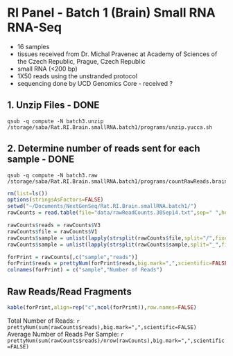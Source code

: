 RI Panel - Batch 1 (Brain) Small RNA RNA-Seq
========================================================

* 16 samples
* tissues received from Dr. Michal Pravenec at Academy of Sciences of the Czech Republic, Prague, Czech Republic
* small RNA (<200 bp)
* 1X50 reads using the unstranded protocol
* sequencing done by UCD Genomics Core - received ?

1. Unzip Files - DONE
---------------
```
qsub -q compute -N batch3.unzip /storage/saba/Rat.RI.Brain.smallRNA.batch1/programs/unzip.yucca.sh
```

2. Determine number of reads sent for each sample - DONE
-------------------------------------------------
```
qsub -q compute -N batch3.raw /storage/saba/Rat.RI.Brain.smallRNA.batch1/programs/countRawReads.brain.smRNA.batch1.sh
```

```r
rm(list=ls())
options(stringsAsFactors=FALSE)
setwd("~/Documents/NextGenSeq/Rat.RI.Brain.smallRNA.batch1/")
rawCounts = read.table(file="data/rawReadCounts.30Sep14.txt",sep=" ",header=FALSE,fill=TRUE)

rawCounts$reads = rawCounts$V3
rawCounts$file = rawCounts$V1
rawCounts$sample = unlist(lapply(strsplit(rawCounts$file,split="/",fixed=TRUE),function(x) x[length(x)]))
rawCounts$sample = unlist(lapply(strsplit(rawCounts$sample,split="_",fixed=TRUE),function(x) gsub("BRAIN","",paste(x[2:3],collapse="_"))))

forPrint = rawCounts[,c("sample","reads")]
forPrint$reads = prettyNum(forPrint$reads,big.mark=",",scientific=FALSE)
colnames(forPrint) = c("sample","Number of Reads")
```

Raw Reads/Read Fragments
---------------------------

```r
kable(forPrint,align=rep("c",ncol(forPrint)),row.names=FALSE)
```

Total Number of Reads:  `r prettyNum(sum(rawCounts$reads),big.mark=",",scientific=FALSE)`  
Average Number of Reads Per Sample: `r prettyNum(sum(rawCounts$reads)/nrow(rawCounts),big.mark=",",scientific=FALSE)`  






